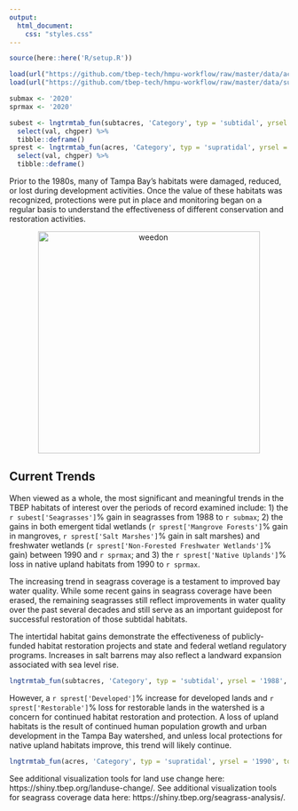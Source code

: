 ```yaml
---
output:
  html_document:
    css: "styles.css"
---
```


```r
source(here::here('R/setup.R'))

load(url("https://github.com/tbep-tech/hmpu-workflow/raw/master/data/acres.RData"))
load(url("https://github.com/tbep-tech/hmpu-workflow/raw/master/data/subtacres.RData"))

submax <- '2020'
sprmax <- '2020'

subest <- lngtrmtab_fun(subtacres, 'Category', typ = 'subtidal', yrsel = '1988', topyr = submax, estout = T) %>% 
  select(val, chgper) %>% 
  tibble::deframe()
sprest <- lngtrmtab_fun(acres, 'Category', typ = 'supratidal', yrsel = '1990', topyr = sprmax, estout = T) %>% 
  select(val, chgper) %>% 
  tibble::deframe()
```

Prior to the 1980s, many of Tampa Bay’s habitats were damaged, reduced, or lost during development activities. Once the value of these habitats was recognized, protections were put in place and monitoring began on a regular basis to understand the effectiveness of different conservation and restoration activities.

<center><img alt="weedon" src="img/weedonback.jpg" width="400"/></center>
<p></p>

## Current Trends

When viewed as a whole, the most significant and meaningful trends in the TBEP habitats of interest over the periods of record examined include: 1) the `r subest['Seagrasses']`% gain in seagrasses from 1988 to `r submax`; 2) the gains in both emergent tidal wetlands (`r sprest['Mangrove Forests']`% gain in mangroves, `r sprest['Salt Marshes']`% gain in salt marshes) and freshwater wetlands (`r sprest['Non-Forested Freshwater Wetlands']`% gain) between 1990 and `r sprmax`; and 3) the `r sprest['Native Uplands']`% loss in native upland habitats from 1990 to `r sprmax`. 

The increasing trend in seagrass coverage is a testament to improved bay water quality. While some recent gains in seagrass coverage have been erased, the remaining seagrasses still reflect improvements in water quality over the past several decades and still serve as an important guidepost for successful restoration of those subtidal habitats.

The intertidal habitat gains demonstrate the effectiveness of publicly-funded habitat restoration projects and state and federal wetland regulatory programs. Increases in salt barrens may also reflect a landward expansion associated with sea level rise. 

```r
lngtrmtab_fun(subtacres, 'Category', typ = 'subtidal', yrsel = '1988', topyr = submax, estout = F, family = fml)
```

However, a `r sprest['Developed']`% increase for developed lands and `r sprest['Restorable']`% loss for restorable lands in the watershed is a concern for continued habitat restoration and protection. A loss of upland habitats is the result of continued human population growth and urban development in the Tampa Bay watershed, and unless local protections for native upland habitats improve, this trend will likely continue.

```r
lngtrmtab_fun(acres, 'Category', typ = 'supratidal', yrsel = '1990', topyr = sprmax, estout = F, family = fml)
```

See additional visualization tools for land use change here: https://shiny.tbep.org/landuse-change/. See additional visualization tools for seagrass coverage data here: https://shiny.tbep.org/seagrass-analysis/.

<script type="text/javascript" src="js/iframeResizer.contentWindow.min.js"></script>